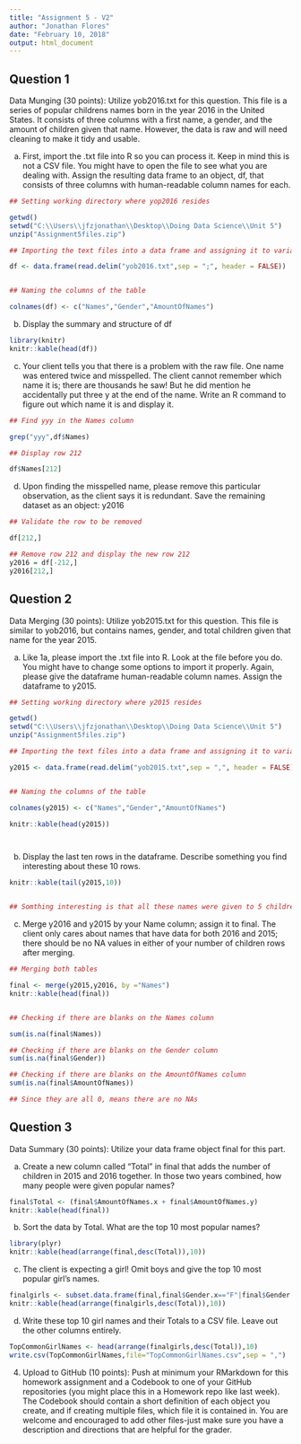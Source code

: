 ---
title: "Assignment 5 - V2"
author: "Jonathan Flores"
date: "February 10, 2018"
output: html_document
---

## Question 1

Data Munging (30 points): Utilize yob2016.txt for this question. This file is a series of popular childrens names born in the year 2016 in the United States. It consists of three columns with a first name, a gender, and the amount of children given that name. However, the data is raw and will need cleaning to make it tidy and usable.


a. First, import the .txt file into R so you can process it. Keep in mind this is not a CSV file. You might have to open the file to see what you are dealing with. Assign the resulting data frame to an object, df, that consists of three columns with human-readable column names for each.

``` {r echo=TRUE, results='asis'}

## Setting working directory where yop2016 resides

getwd()
setwd("C:\\Users\\jfzjonathan\\Desktop\\Doing Data Science\\Unit 5")
unzip("Assignment5files.zip")

## Importing the text files into a data frame and assigning it to variable df

df <- data.frame(read.delim("yob2016.txt",sep = ";", header = FALSE))


## Naming the columns of the table

colnames(df) <- c("Names","Gender","AmountOfNames")


```



b. Display the summary and structure of df

``` {r echo=TRUE, results='asis'}

library(knitr)
knitr::kable(head(df))

```


c. Your client tells you that there is a problem with the raw file. One name was entered twice and misspelled. The client cannot remember which name it is; there are thousands he saw! But he did mention he accidentally put three y at the end of the name. Write an R command to figure out which name it is and display it.

``` {r echo=TRUE, results='asis'}

## Find yyy in the Names column

grep("yyy",df$Names)

## Display row 212

df$Names[212]

```

d. Upon finding the misspelled name, please remove this particular observation, as the client says it is redundant. Save the remaining dataset as an object: y2016

``` {r echo=TRUE, results='asis'}

## Validate the row to be removed

df[212,]

## Remove row 212 and display the new row 212
y2016 = df[-212,]
y2016[212,]

```

## Question 2

Data Merging (30 points): Utilize yob2015.txt for this question. This file is similar to yob2016, but contains names, gender, and total children given that name for the year 2015.

a. Like 1a, please import the .txt file into R. Look at the file before you do. You might have to change some options to import it properly. Again, please give the dataframe human-readable column names. Assign the dataframe to y2015.

```{r echo=TRUE,results='asis'}

## Setting working directory where y2015 resides

getwd()
setwd("C:\\Users\\jfzjonathan\\Desktop\\Doing Data Science\\Unit 5")
unzip("Assignment5files.zip")

## Importing the text files into a data frame and assigning it to variable y2015

y2015 <- data.frame(read.delim("yob2015.txt",sep = ",", header = FALSE))


## Naming the columns of the table

colnames(y2015) <- c("Names","Gender","AmountOfNames")

knitr::kable(head(y2015))




```

b. Display the last ten rows in the dataframe. Describe something you find interesting about these 10 rows.

```{r echo=TRUE,results='asis'}

knitr::kable(tail(y2015,10))


## Somthing interesting is that all these names were given to 5 children each

```



c. Merge y2016 and y2015 by your Name column; assign it to final. The client only cares about names that have data for both 2016 and 2015; there should be no NA values in either of your number of children rows after merging.

```{r echo=TRUE,results='asis'}

## Merging both tables

final <- merge(y2015,y2016, by ="Names")
knitr::kable(head(final))


## Checking if there are blanks on the Names column

sum(is.na(final$Names))

## Checking if there are blanks on the Gender column
sum(is.na(final$Gender))

## Checking if there are blanks on the AmountOfNames column
sum(is.na(final$AmountOfNames))

## Since they are all 0, means there are no NAs

```

## Question 3

Data Summary (30 points): Utilize your data frame object final for this part.

a. Create a new column called "Total" in final that adds the number of children in 2015 and 2016 together. In those two years combined, how many people were given popular names?

```{r echo=TRUE,results='asis'}

final$Total <- (final$AmountOfNames.x + final$AmountOfNames.y)
knitr::kable(head(final))


```



b. Sort the data by Total. What are the top 10 most popular names?

```{r echo=TRUE,results='asis'}

library(plyr)
knitr::kable(head(arrange(final,desc(Total)),10))

```

c. The client is expecting a girl! Omit boys and give the top 10 most popular girl's names.

```{r echo=TRUE,results='asis'}

finalgirls <- subset.data.frame(final,final$Gender.x=="F"|final$Gender.y=="F")
knitr::kable(head(arrange(finalgirls,desc(Total)),10))


```


d. Write these top 10 girl names and their Totals to a CSV file. Leave out the other columns entirely.

```{r echo=TRUE,results='asis'}

TopCommonGirlNames <- head(arrange(finalgirls,desc(Total)),10)
write.csv(TopCommonGirlNames,file="TopCommonGirlNames.csv",sep = ",")


```


4. Upload to GitHub (10 points): Push at minimum your RMarkdown for this homework assignment and a Codebook to one of your GitHub repositories (you might place this in a Homework repo like last week). The Codebook should contain a short definition of each object you create, and if creating multiple files, which file it is contained in. You are welcome and encouraged to add other files-just make sure you have a description and directions that are helpful for the grader.

```{r echo=TRUE,results='asis'}



```


